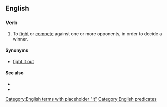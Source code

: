 ==English==

===Verb===
{{head|en|verb}}

# {{lb|en|intransitive}} To [[fight]] or [[compete]] against one or more opponents, in order to decide a winner.

====Synonyms====
* [[fight it out]]

====See also====
* {{l|en|do battle}}
* {{l|en|battle out}}

[[Category:English terms with placeholder "it"]]
[[Category:English predicates]]
